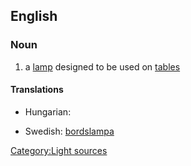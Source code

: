 ==English==
===Noun===
{{en-noun}}
#a [[lamp]] designed to be used on [[table]]s

====Translations====
{{trans-top|a lamp designed for tables}}
* Hungarian: {{t|hu|asztali lámpa}}
{{trans-mid}}
*Swedish: [[bordslampa]] {{c}}
{{trans-bottom}}

[[Category:Light sources]]